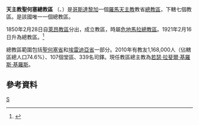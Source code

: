 {{Infobox Roman Catholic diocese
|Roman Catholic Diocese of = 天主教聖何塞總教區
|Latin name of diocese = Archidioecesis <br>Sancti Iosephi in Costarica
|image =Costa Rica - Arcidiocesi di San José.jpg
|caption =總教區範圍
|location = [[哥斯達黎加|哥斯達黎加]]
|territory =[[聖何塞省|聖何塞省]]和[[埃雷迪亞省|埃雷迪亞省]]一部分
|population = 1,168,000
|rite = 拉丁禮
|patron = 
|province = 
|established = 1850年
|cathedral = [[聖若瑟主教座堂_(聖何塞)|聖若瑟主教座堂]]
|co-cathedral =
|leadership = [[總主教|總主教]]
|website = http://www.arquisanjose.org/
|教宗 =
|metropolitan =[[若瑟·拉斐爾·基羅斯·基羅斯|若瑟·拉斐爾·基羅斯·基羅斯]]
|ordinary = 
|coadjutor bishop =
|auxiliary =
|emeritus=[[胡戈·巴兰特斯·乌莱纳|胡戈·巴兰特斯·乌莱纳]]
}}

'''天主教聖何塞總教區''' （{{lang-la|Archidioecesis Sancti Sancti Iosephi in Costarica}}、{{lang-es|Arquidiócesis de San José de Costa Rica}}）是[[哥斯達黎加|哥斯達黎加]]一個[[羅馬天主教|羅馬天主教]]教省[[總教區|總教區]]，下轄七個教區。是該國唯一一個總教區。

1850年2月28日自[[天主教萊昂教區_(尼加拉瓜)|萊昂教區]]分出，成立教區，時屬[[天主教危地馬拉總教區|危地馬拉總教區]]。1921年2月16日升為總教區。<ref>{{cite journal
|journal=[[宗座公報|宗座公報]]
|publisher=梵蒂岡出版社
|date=1921年
|volume=13
|title=''Praedecessorum Nostrorum''
|page=252-225
|url=http://www.vatican.va/archive/aas/documents/AAS%2013%20%5B1921%5D%20-%20ocr.pdf
|access-date=2013-05-21
|archive-date=2016-03-03
|archive-url=https://web.archive.org/web/20160303200257/http://www.vatican.va/archive/aas/documents/AAS%2013%20%5B1921%5D%20-%20ocr.pdf
|dead-url=no
}}</ref>

總教區範圍包括[[聖何塞省|聖何塞省]]和[[埃雷迪亞省|埃雷迪亞省]]一部分。2010年有教友1,168,000人（佔轄區總人口74.6%）、107個堂區、339名司鐸。現任教區總主教為[[若瑟·拉斐爾·基羅斯·基羅斯|若瑟·拉斐爾·基羅斯·基羅斯]]。
==參考資料==
{{reflist}}
{{哥斯達黎加天主教教區}}
[[Category:哥斯達黎加天主教教區|S]]